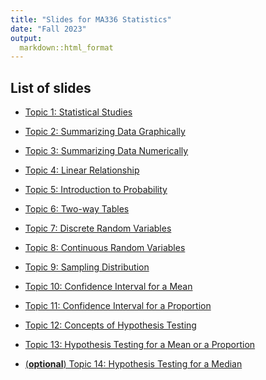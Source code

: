 ```yaml
---
title: "Slides for MA336 Statistics"
date: "Fall 2023"
output:
  markdown::html_format
---
```


## List of slides

- [Topic 1: Statistical Studies](Topic-1-Statistical-Studies.html)

- [Topic 2: Summarizing Data Graphically](Topic-2-Graphical-Descriptions.html)

- [Topic 3: Summarizing Data Numerically](Topic-3-Numercial-Descriptions.html)

- [Topic 4: Linear Relationship](Topic-4-Linear-Relationship.html)

- [Topic 5: Introduction to Probability](Topic-5-Probability.html)

- [Topic 6: Two-way Tables](Topic-6-Two-Way-Tables.html)

- [Topic 7: Discrete Random Variables](Topic-7-Discrete-Random-Variables.html)

- [Topic 8: Continuous Random Variables](Topic-8-Continuous-Random-Variables.html)

- [Topic 9: Sampling Distribution](Topic-9-Sampling-Distributions.html)

- [Topic 10: Confidence Interval for a Mean](Topic-10-Confidence-Intervals-Mean.html)

- [Topic 11: Confidence Interval for a Proportion](Topic-11-Confidence-Intervals-Proportion.html)

- [Topic 12: Concepts of Hypothesis Testing](Topic-12-Concepts-of-Hypothesis-Testing.html)

- [Topic 13: Hypothesis Testing for a Mean or a Proportion](Topic-13-Hypothesis-Testing-Mean-Proportion.html)

- [(**optional**) Topic 14: Hypothesis Testing for a Median](Topic-14-Confidence-Intervals-Median.html)
